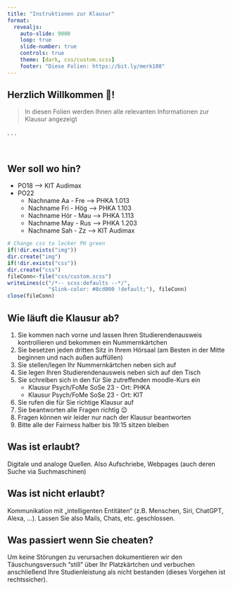 ```yaml
---
title: "Instruktionen zur Klausur"
format: 
  revealjs:
    auto-slide: 9000
    loop: true
    slide-number: true
    controls: true
    theme: [dark, css/custom.scss]
    footer: "Diese Folien: https://bit.ly/merk108"
---
```


## Herzlich Willkommen 🤗!
> In diesen Folien werden Ihnen alle relevanten Informationen zur Klausur angezeigt


. . .

<br>

::: {.callout-note}

## Wer soll wo hin? {.smaller}
* PO18 —> KIT Audimax
* PO22 
    * Nachname Aa - Fre —> PHKA 1.013
    * Nachname Fri - Hög —> PHKA 1.103
    * Nachname Hör - Mau —> PHKA 1.113
    * Nachname May - Rus —> PHKA 1.203
    * Nachname Sah - Zz —> KIT Audimax
:::

```r
# Change css to lecker PH green
if(!dir.exists("img"))
dir.create("img")
if(!dir.exists("css"))
dir.create("css")
fileConn<-file("css/custom.scss")
writeLines(c("/*-- scss:defaults --*/",
             "$link-color: #8cd000 !default;"), fileConn)
close(fileConn)
```

## Wie läuft die Klausur ab? {.smaller}
1) Sie kommen nach vorne und lassen Ihren Studierendenausweis kontrollieren und bekommen ein Nummernkärtchen
2) Sie besetzen jeden dritten Sitz in Ihrem Hörsaal (am Besten in der Mitte beginnen und nach außen auffüllen)
3) Sie stellen/legen Ihr Nummernkärtchen neben sich auf
4) Sie legen Ihren Studierendenausweis neben sich auf den Tisch
5) Sie schreiben sich in den für Sie zutreffenden moodle-Kurs ein
    * Klausur Psych/FoMe SoSe 23 - Ort: PHKA
    * Klausur Psych/FoMe SoSe 23 - Ort: KIT
6) Sie rufen die für Sie richtige Klausur auf    
7) Sie beantworten alle Fragen richtig 😉
8) Fragen können wir leider nur nach der Klausur beantworten
9) Bitte alle der Fairness halber bis 19:15 sitzen bleiben

## 
::: {.callout-note icon=false}

## Was ist erlaubt?
Digitale und analoge Quellen. Also Aufschriebe, Webpages (auch deren Suche via Suchmaschinen)
:::

::: {.callout-important icon=true}
## Was ist nicht erlaubt?
Kommunikation mit „intelligenten Entitäten“ (z.B. Menschen, Siri, ChatGPT, Alexa, …).
Lassen Sie also Mails, Chats, etc. geschlossen.
:::

::: {.callout-caution icon=true}
## Was passiert wenn Sie cheaten?
Um keine Störungen zu verursachen dokumentieren wir den Täuschungsversuch "still" über Ihr Platzkärtchen und verbuchen anschließend Ihre Studienleistung als nicht bestanden (dieses Vorgehen ist rechtssicher).
:::
